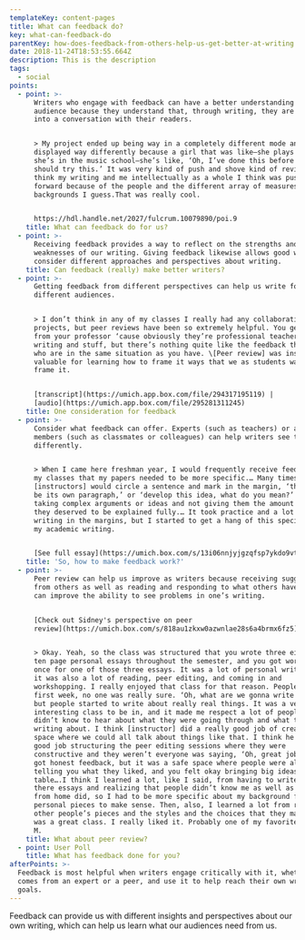 ```yaml
---
templateKey: content-pages
title: What can feedback do?
key: what-can-feedback-do
parentKey: how-does-feedback-from-others-help-us-get-better-at-writing
date: 2018-11-24T18:53:55.664Z
description: This is the description
tags:
  - social
points:
  - point: >-
      Writers who engage with feedback can have a better understanding of
      audience because they understand that, through writing, they are entering
      into a conversation with their readers. 


      > My project ended up being way in a completely different mode and
      displayed way differently because a girl that was like—she plays the bass,
      she’s in the music school—she’s like, ‘Oh, I’ve done this before and you
      should try this.’ It was very kind of push and shove kind of revision. I
      think my writing and me intellectually as a whole I think was pushed
      forward because of the people and the different array of measures and
      backgrounds I guess.That was really cool.


      https://hdl.handle.net/2027/fulcrum.10079890/poi.9
    title: What can feedback do for us?
  - point: >-
      Receiving feedback provides a way to reflect on the strengths and
      weaknesses of our writing. Giving feedback likewise allows good writers to
      consider different approaches and perspectives about writing.
    title: Can feedback (really) make better writers?
  - point: >-
      Getting feedback from different perspectives can help us write for
      different audiences.


      > I don’t think in any of my classes I really had any collaborative
      projects, but peer reviews have been so extremely helpful. You get a lot
      from your professor ‘cause obviously they’re professional teachers in
      writing and stuff, but there’s nothing quite like the feedback that people
      who are in the same situation as you have. \[Peer review] was insanely
      valuable for learning how to frame it ways that we as students wanted to
      frame it. 


      [transcript](https://umich.app.box.com/file/294317195119) |
      [audio](https://umich.app.box.com/file/295281311245)
    title: One consideration for feedback
  - point: >-
      Consider what feedback can offer. Experts (such as teachers) or audience
      members (such as classmates or colleagues) can help writers see their work
      differently. 


      > When I came here freshman year, I would frequently receive feedback in
      my classes that my papers needed to be more specific.… Many times my
      [instructors] would circle a sentence and mark in the margin, ‘this could
      be its own paragraph,’ or ‘develop this idea, what do you mean?’ I was
      taking complex arguments or ideas and not giving them the amount of space
      they deserved to be explained fully.… It took practice and a lot of red
      writing in the margins, but I started to get a hang of this specificity in
      my academic writing.


      [See full essay](https://umich.box.com/s/13i06nnjyjgzqfsp7ykdo9vtdmtdqpwz)
    title: 'So, how to make feedback work?'
  - point: >-
      Peer review can help us improve as writers because receiving suggestions
      from others as well as reading and responding to what others have written
      can improve the ability to see problems in one’s writing.


      [Check out Sidney's perspective on peer
      review](https://umich.box.com/s/818au1zkxw0azwnlae28s6a4brmx6fz5).


      > Okay. Yeah, so the class was structured that you wrote three eight to
      ten page personal essays throughout the semester, and you got workshopped
      once for one of those three essays. It was a lot of personal writing, but
      it was also a lot of reading, peer editing, and coming in and
      workshopping. I really enjoyed that class for that reason. People—the
      first week, no one was really sure. ‘Oh, what are we gonna write about,’
      but people started to write about really real things. It was a very, very
      interesting class to be in, and it made me respect a lot of people that I
      didn’t know to hear about what they were going through and what they were
      writing about. I think [instructor] did a really good job of creating a
      space where we could all talk about things like that. I think he did a
      good job structuring the peer editing sessions where they were
      constructive and they weren’t everyone was saying, ‘Oh, great job.’ You
      got honest feedback, but it was a safe space where people were also
      telling you what they liked, and you felt okay bringing big ideas to the
      table….I think I learned a lot, like I said, from having to write those
      there essays and realizing that people didn’t know me as well as people
      from home did, so I had to be more specific about my background for my
      personal pieces to make sense. Then, also, I learned a lot from reading
      other people’s pieces and the styles and the choices that they made, so it
      was a great class. I really liked it. Probably one of my favorites at U of
      M.
    title: What about peer review?
  - point: User Poll
    title: What has feedback done for you?
afterPoints: >-
  Feedback is most helpful when writers engage critically with it, whether it
  comes from an expert or a peer, and use it to help reach their own writing
  goals.
---
```

Feedback can provide us with different insights and perspectives about our own writing, which can help us learn what our audiences need from us.
